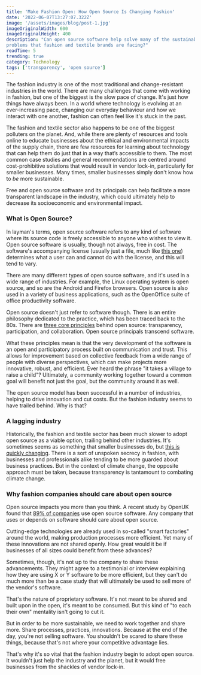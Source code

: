 ```yaml
---
title: 'Make Fashion Open: How Open Source Is Changing Fashion'
date: '2022-06-07T13:27:07.322Z'
image: '/assets/images/blog/post-1.jpg'
imageOriginalWidth: 600
imageOriginalHeight: 400
description: "Can open source software help solve many of the sustainability
problems that fashion and textile brands are facing?"
readTime: 5
trending: true
category: Technology
tags: ['transparency', 'open source']
---
```


The fashion industry is one of the most traditional and change-resistant
industries in the world. There are many challenges that come with working
in fashion, but one of the biggest is the slow pace of change. It's just how
things have always been. In a world where technology is evolving at an
ever-increasing pace, changing our everyday behaviour and how we interact
with one another, fashion can often feel like it's stuck in the past.

The fashion and textile sector also happens to be one of the biggest
polluters on the planet. And, while there are plenty of resources and tools
online to educate businesses about the ethical and environmental impacts of
the supply chain, there are few resources for learning about technology
that can help them do just that in a way that’s accessible to them. The
most common case studies and general recommendations are centred around
cost-prohibitive solutions that would result in vendor lock-in,
particularly for smaller businesses. Many times, smaller businesses simply
don't know how to _be_ more sustainable.

Free and open source software and its principals can help facilitate a more
transparent landscape in the industry, which could ultimately help to
decrease its socioeconomic and environmental impact.


### What is Open Source?

In layman's terms, open source software refers to any kind of software
where its source code is freely accessible to anyone who wishes to view it.
Open source software is usually, though not always, free in cost. The
software's accompanying license (usually just a file, much like [this one](https://github.com/microsoft/TypeScript/blob/main/LICENSE.txt))
determines what a user can and cannot do with the license, and this will
tend to vary.

There are many different types of open source software, and it's used in a
wide range of industries. For example, the Linux operating system is open
source, and so are the Android and Firefox browsers. Open source is also
used in a variety of business applications, such as the OpenOffice suite of
office productivity software.

Open source doesn't just refer to software though. There is an entire
philosophy dedicated to the practice, which has been traced back to the
80s. There are [three core principles](https://opensource.com/principles)
behind open source: transparency, participation, and collaboration. Open
source principals transcend software.

What these principles mean is that the very development of the software is an
open and participatory process built on communication and trust. This allows
for improvement based on collective feedback from a wide range of people with
diverse perspectives, which can make projects more innovative, robust, and
efficient. Ever heard the phrase "it takes a village to raise a child"?
Ultimately, a community working together toward a common goal will
benefit not just the goal, but the community around it as well.

The open source model has been successful in a number of industries, helping
to drive innovation and cut costs. But the fashion industry seems to have
trailed behind. Why is that?

### A lagging industry

Historically, the fashion and textile sector has been much slower to adopt
open source as a viable option, trailing behind other industries. It's
sometimes seems as something that smaller businesses do, but [this is quickly
changing](https://www.mckinsey.com/business-functions/mckinsey-digital/our-insights/open-source-e-commerce-the-next-wave-of-value-for-the-enterprise). There is a sort of unspoken secrecy in fashion, with
businesses and professionals alike tending to be more guarded about business
practices. But in the context of climate change, the opposite approach must
be taken, because transparency is tantamount to combating climate change.

### Why fashion companies should care about open source

Open source impacts you more than you think. A recent study by OpenUK found
that [89% of companies](https://openuk.uk/wp-content/uploads/2021/10/openuk-state-of-open_final-version.pdf) use open source software. Any company that uses or
depends on software should care about open source.

Cutting-edge technologies are already used in so-called "smart factories"
around the world, making production processes more efficient. Yet many of
these innovations are not shared openly. How great would it be if
businesses of all sizes could benefit from these advances?

Sometimes, though, it's not up to the company to share these advancements.
They might agree to a testimonial or interview explaining how they are
using X or Y software to be more efficient, but they can't do much more
than be a case study that will ultimately be used to sell more of the
vendor's software.

That's the nature of proprietary software. It's not meant to be shared and
built upon in the open, it's meant to be consumed. But this kind of "to each
their own" mentality isn't going to cut it.

But in order to be more sustainable, we need to work together and share
more. Share processes, practices, innovations. Because at the end of the
day, you're not selling software. You shouldn't be scared to share these
things, because that's not where your competitive advantage lies.

That's why it's so vital that the fashion industry begin to adopt open
source. It wouldn't just help the industry and the planet, but it would free
businesses from the shackles of vendor lock-in.


